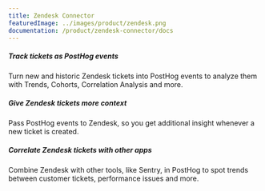```yaml
---
title: Zendesk Connector
featuredImage: ../images/product/zendesk.png
documentation: /product/zendesk-connector/docs
---
```


<Section
    divider={false}
    title="Debug issues faster and solve customer issues by linking Zendesk and PostHog with a two-way integration."
    size="full"
    cols={3}
>
    <div>
        <h5>Track tickets as PostHog events</h5>
        <p>Turn new and historic Zendesk tickets into PostHog events to analyze them with Trends, Cohorts, Correlation Analysis and more. </p>
    </div>
    <div>
        <h5>Give Zendesk tickets more context</h5>
        <p>Pass PostHog events to Zendesk, so you get additional insight whenever a new ticket is created. </p>
    </div>
    <div>
        <h5>Correlate Zendesk tickets with other apps</h5>
        <p>Combine Zendesk with other tools, like Sentry, in PostHog to spot trends between customer tickets, performance issues and more.</p>
    </div>
</Section>

<TutorialsSlider topic="zendesk" />

<Documentation />

